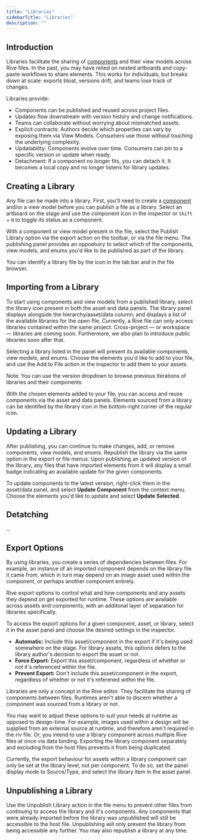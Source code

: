 ```yaml
---
title: "Libraries"
sidebarTitle: "Libraries"
description: ""
---
```


## Introduction
Libraries facilitate the sharing of [components](editor/fundamentals/components) and their view models across Rive files. In the past, you may have relied on nested artboards and copy-paste workflows to share elements. This works for individuals, but breaks down at scale: exports bloat, versions drift, and teams lose track of changes.

Libraries provide:

- Components can be published and reused across project files.
- Updates flow downstream with version history and change notifications.
- Teams can collaborate without worrying about mismatched assets.
- Explicit contracts: Authors decide which properties can vary by exposing them via View Models. Consumers use those without touching the underlying complexity.
- Updatability: Components evolve over time. Consumers can pin to a specific version or update when ready.
- Detachment: If a component no longer fits, you can detach it. It becomes a local copy and no longer listens for library updates.


## Creating a Library
Any file can be made into a library. First, you'll need to create a [component](editor/fundamentals/components) and/or a view model before you can publish a file as a library. Select an artboard on the stage and use the component icon in the inspector or `Shift` + `N` to toggle its status as a component.

With a component or view model present in the file, select the Publish Library option via the export action on the toolbar, or via the file menu. The publishing panel provides an oppoetuiry to select which of the components, view models, and enums you'd like to be published as part of the library.

You can identify a library file by the icon in the tab bar and in the file browser.

## Importing from a Library
To start using components and view models from a published library, select the library icon present in both the asset and data panels. The library panel displays alongside the hierarchy/asset/data column, and displays a list of the available libraries for the open file. Currently, a Rive file can only access libraries contained within the same project. Cross-project — or workspace — libraries are coming soon. Furthermore, we also plan to introduce public libraries soon after that.

Selecting a library listed in the panel will present its available components, view models, and enums. Choose the elements you'd like to add to your file, and use the Add to File action in the inspector to add them to your assets.

Note: You can use the version dropdown to browse previous iterations of libraries and their components.

With the chosen elements added to your file, you can access and reuse components via the asset and data panels. Elements sourced from a library can be identifed by the library icon in the bottom-right corner of the regular icon.

## Updating a Library
After publishing, you can continue to make changes, add, or remove components, view models, and enums. Republish the library via the same option in the export or file menus. Upon publishing an updated version of the library, any files that have imported elements from it will display a small badge indicating an available update for the given components.

To update components to the latest version, right-click them in the asset/data panel, and select **Update Component** from the context menu. Choose the elements you'd like to update and select **Update Selected**.

## Detatching
...

## Export Options
By using libraries, you create a series of dependencies between files. For example, an instance of an imported component depends on the library file it came from, which in turn may depend on an image asset used within the component, or perhaps another component entirely.

Rive export options to control what and how components and any assets they depend on get exported for runtime. These options are available across assets and components, with an additonal layer of separation for libraries specifically.

To access the export options for a given component, asset, or library, select it in the asset panel and choose the desired settings in the inspector.

- **Automatic:** Include this asset/component in the export if it's being used somewhere on the stage. For library assets, this options defers to the library author's decision to export the asset or not.
- **Force Export:** Export this asset/component, regardless of whether or not it's referenced within the file.
- **Prevent Export:** Don't include this asset/component in the export, regardless of whether or not it's referened within the file.

<Note>Libraries are only a concept in the Rive editor. They facilitate the sharing of components between files. Runtimes aren't able to discern whether a component was sourced from a library or not.</Note>

You may want to adjust these options to suit your needs at runtime as opposed to design-time. For example, images used within a design will be supplied from an external source at runtime, and therefore aren't required in the riv file. Or, you intend to use a library component across multiple Rive files at once via data binding. Exporting the library component separately and excluding from the host files prevents it from being duplicated.

<Note>Currently, the export behaviour for assets within a library component can only be set at the library level, not per component. To do so, set the panel display mode to Source/Type, and select the library item in the asset panel.</Note>

## Unpublishing a Library
Use the Unpublish Library action in the file menu to prevent other files from continuing to access the library and it's components. Any components that were already imported before the library was unpublished will still be accessible to the host file. Unpublishing will only prevent the library from being accessible any further. You may also republish a library at any time.
